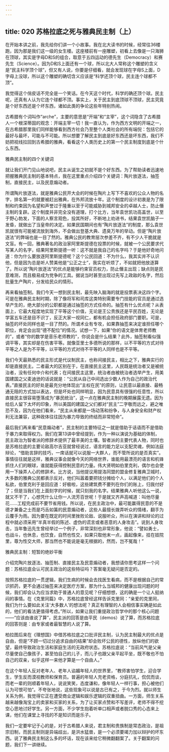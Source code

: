 ```yaml
---
---
---
```

title: 020 苏格拉底之死与雅典民主制（上）
---






在开始本讲之前，我先给你们讲一个小故事。我在北大读书的时候，经常往36楼跑，因为那是我们这一级的女生楼。这座楼前有一座雕塑，初看上去像是一只海狮在顶球，其实是字母D和S的组合，取意于五四运动的德先生（Democracy）和赛先生（Science）。因为D和S上面还有一个球，所以北大人常称这个雕塑的含义是“民主科学顶个球”，但又有人说，你要是仔细看，就会发现球在字母S上面，D字母上没球，所以这个雕塑的确切含义应该是“科学还顶个球，民主连个球都不顶”。

我觉得这个俏皮话不完全是一个笑话。在今天这个时代，科学的确还顶个球。民主呢，还真有人认为它连个球都不顶。事实上，关于民主到底顶球不顶球，民主究竟是个好东西还是个坏东西，诸如此类的争论这些年特别热闹。

古希腊有个词叫作“arche”，主要的意思是“开端”和“主宰”，这个词隐含了古希腊人一个根深蒂固的观念：开端主宰一切！我一直认为，作为西方文明的开端之一，在古希腊那里我们同样能够看到西方社会乃至整个人类社会的所有端倪：包括它的最好与最坏，可能与不可能。所以想要了解民主到底是好东西还是坏东西，我们不妨把视线拉回到古希腊的雅典，看看这个人类历史上的第一个民主制度到底是个什么东西。


雅典民主制的四个关键词

就让我们开门见山地说吧，民主从诞生之初就不是个好东西。为了帮助读者迅速地把握雅典民主制的基本特点，我在这里重点介绍四个关键词：陶片放逐法，抽签制，直接民主，以及民意煽动者。

所谓陶片放逐法，就是雅典公民开大会的时候在陶片上写下不喜欢的公众人物的名字，排名第一的就要被赶出雅典，在外邦流放十年。这个制度的设计初衷是为了限制和约束因为名望和声誉过于隆重以至于可能威胁到城邦安全的卓越人士，防止僭主制的复辟。这个制度并非完全没有道理，打个比方，当年袁世凯功高盖世，以至于野心勃发，下面的人察言观色，投其所好，不断地上劝进书，结果袁世凯脑子一发昏，就做出了当皇帝的决定。如果民国期间也有“陶片放逐法”的制度，那么袁世凯就很有可能被流放到海外，不会做出登基大典、遗臭万年的举动。但是“陶片放逐法”的弊端也是一目了然的。雅典公民的教育层次参差不齐，有不少人干脆就是文盲。有一回，雅典著名的政治家阿里斯提德在投票的时候，就被一个公民要求代写某人的名字，结果阿里斯提德一听：这不就是我自己的名字吗？于是他好奇地问道：你为什么要放逐阿里斯提德呢？这个公民回道：不为什么，我其实并不认识他，但是因为总是听人赞美他是“公正之士”，我实在听烦了，不如就把他放逐算了。所以说“陶片放逐法”的优点是能够约束官员权力，防止僭主出现；缺点则是民意难测，而且极易成为党争的工具。据说当时甚至出现过先写上政敌的名字，然后批量生产陶片，分发给民众的情形。

再来看抽签制。我们今天一想到民主制，最先映入脑海的就是投票表决这四个字。可是在雅典民主制时期，除了像将军和司库这类特别需要专门技能的官员是通过选举产生的，绝大部分的公职都是通过抽签的方式任命的。抽签有什么优点呢？从表面上，它最大程度地实现了平等这个价值，无论是王公贵族还是平民百姓，无论是学富五车还是目不识丁，反正大家一视同仁，都有机会担任政府部门要职。可是，抽签的坏处同样也是一目了然的。所谓术业有专攻，如果靠抽签来决定谁担任哪个职位，肯定会出现“德不配位”的情况。试想一下，如果“你的语文是体育老师教的”，或者“你的数学是音乐老师教的”，你说会是什么结果？此外，抽签制看似强调平等，其实却是在伤害平等。就像亚里士多德所说的那样，以不平等的方式对待平等之人是为不平等，以平等的方式对待不平等的人同样也是不平等。

我们今天最熟悉的民主形式是代议制民主，也称间接民主，相比之下，雅典实行的却是直接民主。二者最大的区别在于，在直接民主这里，人民既是统治者又是被统治者，没有任何中介和代表；在间接民主这里，统治者由被统治者选举产生，用美国建国之父麦迪逊的话说就是：“公民从自己中间选出少数人作为自己的政治代表。”直接民主的好处是最充分地体现出“主权在民”的原则，让民意以最直接、最畅通无阻的方式加以表达，但是坏处也同样明显，因为民意具有很强的任意性，所以直接民主很容易堕落成为“暴民统治”，这一点在雅典民主制的晚期展露无遗。因为给后人留下太坏的印象，所以美国的建国之父们都对“民主”二字敬而远之，避之唯恐不及，因为在他们看来，“民主从来都是一场动荡和纷争，与人身安全和财产权利无法兼容，这种政体往往因为暴力导致的终结而非常短命”。

最后我们再来看“民意煽动者”，民主制的主要特征之一就是借助于话语而不是借助于暴力来取得权力。我们在第13讲中曾经提到，作为一种以演说为基础的体制，民主政治为智者派的修辞术提供了最丰美的土壤。智者派的主要代表人物，同时也是苏格拉底的主要论敌高尔吉亚就曾经说过，语言的能力足以支配灵魂，例如法庭辩论，“借助言辞的技巧，一席话就可以说服一大群人，而不管所说的是否真实”。事情往往就是这样，雅典议事会就像今天的网络世界，谁能用最漂亮的语言和机锋抓住人们的眼球，谁就能获得控制民意的力量。伟大贤明如伯里克利，偶尔也会使用一下操弄人心的修辞术。比方说，当他提议用提洛同盟的盟金修复雅典卫城时，大多数的雅典公民都表示反对，他们叫嚣着要把钱分摊给个人，以满足他们的个人私欲，伯里克利于是回应道：好极啦，这些建筑费不要列在你们的账上，归我付好了；但是当我们在上面刻字的时候，就只刻我的名字。结果雅典人听他这么一说，就又不干了，心想凭什么让你一人流芳百世呢！于是就又齐声高喊道：叫他尽量花……工程完成前不要节省用钱。所以说，在民主政治中，最可能赢得民意的不是德才兼备之士而是巧舌如簧的民意煽动者，这些人最擅长拨弄听众的情绪，翻手为云覆手为雨。因为要在既定的时间里挫败论敌、说服听众，所以在演讲和辩论的过程中就必须采用“半真半假的陈述、虚伪的谎言或者恶意的人身攻击”。说到人身攻击，当年鲁迅先生曾经举过一个例子，非常深刻也非常形象，他说：“譬如勇士，也战斗，也休息，也饮食，自然也性交，如果只取他末一点，画起像来，挂在妓院里，尊为性交大师，那当然也不能说是毫无根据的，然而，岂不冤哉！”


雅典民主制：短暂的绝妙平衡

介绍完陶片放逐法、抽签制、直接民主及民意煽动者，我想请你思考这样一个问题：苏格拉底会认可民主政治的这些特征吗？答案毫无疑问是否定的。

按照苏格拉底的一贯逻辑，我们生病的时候会去找医生看病，而不是根据自己的常识抓药，更不会通过抽签来决定医疗方案，那为什么当城邦的健康出现问题的时候，我们却会认为应当求助于普通人的意见呢？仔细想想，这的确是一个让人挺纳闷的事情。在《克里同篇》中，苏格拉底曾经这样告诉克里同：“亲爱的克里同，我们为什么要如此关注‘大多数人’的想法呢？真正有理智的人会相信事实确是如此的，他们的看法更值得考虑。”所以，如果让我们重提政治哲学中的那个核心问题——“应该由谁说了算”，民主派的回答是由平民（demos）说了算，而苏格拉底的回答则是：由专家或者最智慧的人说了算。

柏拉图后来在《理想国》中借苏格拉底之口批评民主制，认为民主制最大的优点是自由，但是“不顾一切过分追求自由的结果”却会败坏公民的德性，放纵他们的欲望，最终导致政治生活和家庭生活的无政府状态。苏格拉底说：“当前风气是父亲尽量使自己像孩子，甚至怕自己的儿子，而儿子也跟父亲平起平坐，既不敬也不怕自己的双亲，似乎这样一来他才算是一个自由人。”

在这个年轻人反对老年人、老年人谄媚年轻人的世界里，“教师害怕学生，迎合学生，学生反而漠视教师和保育员。普遍的年轻人充老资格，分庭抗礼，侃侃而谈，而老一辈的则顺着年轻人，说说笑笑，态度谦和，像年轻人一样行事，担心被他们认为可恨可怕”。不夸张地说，这些现象可以说是古已有之，于今为烈。就以师生关系为例，我觉得它正在遭受商业逻辑和娱乐逻辑的双重扭曲。一方面，师生关系越来越像淘宝上的卖家和买家的关系，为了让买家点赞和不写差评，老师不得不挖空心思地讨好学生。另一方面，不少学生抱着听单口相声或者脱口秀的心态来上课，他们在课堂上寻找的不是知识而是乐子。

我们一定要牢记于心的是，对于古希腊人来说，君主制和贵族制是常态政治，是祖宗旧制，而民主制则是异端歧出，是洪水猛兽，是一个必须要竭力加以辩护的坏东西。说了雅典民主制这么多的坏话，现在该来给它稍微翻翻案了。关于翻案的问题，我们下一讲继续。